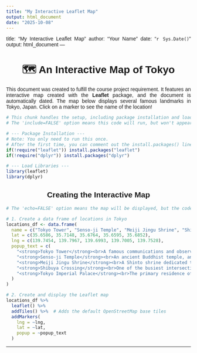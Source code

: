 ```yaml
---
title: "My Interactive Leaflet Map"
output: html_document
date: "2025-10-08"
---
```


title: "My Interactive Leaflet Map"
author: "Your Name"
date: "`r Sys.Date()`"
output: html_document
---

<style>
  body{
    text-align: justify;
    font-family: sans-serif;
  }
  h1, h2{
    text-align: center;
  }
</style>

# 🗺️ An Interactive Map of Tokyo

This document was created to fulfill the course project requirement. It features an interactive map created with the **Leaflet** package, and the document is automatically dated. The map below displays several famous landmarks in Tokyo, Japan. Click on a marker to see the name of the location!

```r
# This chunk handles the setup, including package installation and loading.
# The 'include=FALSE' option means this code will run, but won't appear in the final HTML file.

# --- Package Installation ---
# Note: You only need to run this once. 
# After the first time, you can comment out the install.packages() line to make your document knit faster.
if(!require("leaflet")) install.packages("leaflet")
if(!require("dplyr")) install.packages("dplyr")

# --- Load Libraries ---
library(leaflet)
library(dplyr)
```

## Creating the Interactive Map

```r
# The 'echo=FALSE' option means the map will be displayed, but the code to create it will be hidden in the webpage.

# 1. Create a data frame of locations in Tokyo
locations_df <- data.frame(
  name = c("Tokyo Tower", "Senso-ji Temple", "Meiji Jingu Shrine", "Shibuya Crossing", "Tokyo Imperial Palace"),
  lat = c(35.6586, 35.7148, 35.6764, 35.6595, 35.6852),
  lng = c(139.7454, 139.7967, 139.6993, 139.7005, 139.7528),
  popup_text = c(
    "<strong>Tokyo Tower</strong><br>A famous communications and observation tower.",
    "<strong>Senso-ji Temple</strong><br>An ancient Buddhist temple, and Tokyo's oldest.",
    "<strong>Meiji Jingu Shrine</strong><br>A Shinto shrine dedicated to Emperor Meiji and his wife.",
    "<strong>Shibuya Crossing</strong><br>One of the busiest intersections in the world.",
    "<strong>Tokyo Imperial Palace</strong><br>The primary residence of the Emperor of Japan."
  )
)

# 2. Create and display the Leaflet map
locations_df %>%
  leaflet() %>%
  addTiles() %>%  # Adds the default OpenStreetMap base tiles
  addMarkers(
    lng = ~lng, 
    lat = ~lat, 
    popup = ~popup_text
  )
```
***
